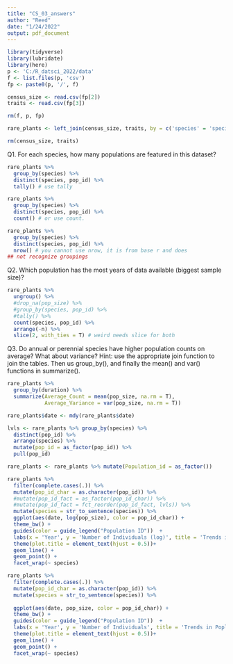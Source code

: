 ```yaml
---
title: "CS_03_answers"
author: "Reed"
date: "1/24/2022"
output: pdf_document
---
```



```r
library(tidyverse)
library(lubridate)
library(here)
p <- 'C:/R_datsci_2022/data'
f <- list.files(p, 'csv')
fp <- paste0(p, '/', f)

census_size <- read.csv(fp[2])
traits <- read.csv(fp[3])

rm(f, p, fp)
```

```r
rare_plants <- left_join(census_size, traits, by = c('species' = 'species_name'))

rm(census_size, traits)
```

Q1. For each species, how many populations are featured in this dataset?

```r

rare_plants %>% 
  group_by(species) %>% 
  distinct(species, pop_id) %>% 
  tally() # use tally

rare_plants %>% 
  group_by(species) %>% 
  distinct(species, pop_id) %>%  
  count() # or use count. 

rare_plants %>% 
  group_by(species) %>% 
  distinct(species, pop_id) %>% 
  nrow() # you cannot use nrow, it is from base r and does
## not recognize groupings

```

Q2. Which population has the most years of data available (biggest sample size)?

```r
rare_plants %>% 
  ungroup() %>% 
  #drop_na(pop_size) %>% 
  #group_by(species, pop_id) %>% 
  #tally() %>% 
  count(species, pop_id) %>% 
  arrange(-n) %>% 
  slice(2, with_ties = T) # weird needs slice for both
```

Q3. Do annual or perennial species have higher population counts on average? What about variance? Hint: use the appropriate join function to join the tables. Then us group_by(), and finally the mean() and var() functions in summarize().

```r

rare_plants %>% 
  group_by(duration) %>% 
  summarize(Average_Count = mean(pop_size, na.rm = T),
            Average_Variance = var(pop_size, na.rm = T))

```

```r
rare_plants$date <- mdy(rare_plants$date)

lvls <- rare_plants %>% group_by(species) %>% 
  distinct(pop_id) %>% 
  arrange(species) %>% 
  mutate(pop_id = as_factor(pop_id)) %>% 
  pull(pop_id)

rare_plants <- rare_plants %>% mutate(Population_id = as_factor())

rare_plants %>% 
  filter(complete.cases(.)) %>% 
  mutate(pop_id_char = as.character(pop_id)) %>% 
  #mutate(pop_id_fact = as_factor(pop_id_char)) %>% 
  #mutate(pop_id_fact = fct_reorder(pop_id_fact, lvls)) %>% 
  mutate(species = str_to_sentence(species)) %>% 
  ggplot(aes(date, log(pop_size), color = pop_id_char)) + 
  theme_bw() +
  guides(color = guide_legend("Population ID"))  +
  labs(x = 'Year', y = 'Number of Individuals (log)', title = 'Trends in Poplation Sizes Overtime') +
  theme(plot.title = element_text(hjust = 0.5))+
  geom_line() + 
  geom_point() + 
  facet_wrap(~ species) 

rare_plants %>% 
  filter(complete.cases(.)) %>% 
  mutate(pop_id_char = as.character(pop_id)) %>% 
  mutate(species = str_to_sentence(species)) %>% 
  
  ggplot(aes(date, pop_size, color = pop_id_char)) + 
  theme_bw() +
  guides(color = guide_legend("Population ID"))  +
  labs(x = 'Year', y = 'Number of Individuals', title = 'Trends in Poplation Sizes Overtime') +
  theme(plot.title = element_text(hjust = 0.5))+
  geom_line() + 
  geom_point() + 
  facet_wrap(~ species) 
```

